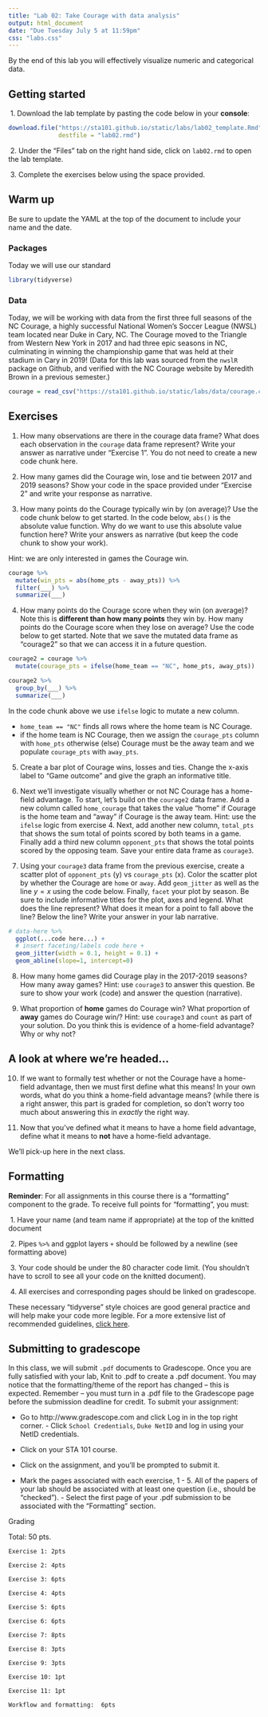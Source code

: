 ```yaml
---
title: "Lab 02: Take Courage with data analysis"
output: html_document
date: "Due Tuesday July 5 at 11:59pm"
css: "labs.css"
---
```



By the end of this lab you will effectively visualize numeric and categorical data.

## Getting started

\ 1. Download the lab template by pasting the code below in your **console**:

```r
download.file("https://sta101.github.io/static/labs/lab02_template.Rmd",
              destfile = "lab02.rmd")
```

\ 2. Under the "Files" tab on the right hand side, click on `lab02.rmd` to open the lab template.


\ 3. Complete the exercises below using the space provided.

## Warm up

Be sure to update the YAML at the top of the document to include your name and the date.

### Packages

Today we will use our standard 
```r
library(tidyverse)
```

### Data

Today, we will be working with data from the first three full seasons of the NC Courage, a highly successful National Women’s Soccer League (NWSL) team located near Duke in Cary, NC. The Courage moved to the Triangle from Western New York in 2017 and had three epic seasons in NC, culminating in winning the championship game that was held at their stadium in Cary in 2019! (Data for this lab was sourced from the `nwslR` package on Github, and verified with the NC Courage website by Meredith Brown in a previous semester.)

```r
courage = read_csv("https://sta101.github.io/static/labs/data/courage.csv")
```

## Exercises

1. How many observations are there in the courage data frame? What does each observation in the `courage` data frame represent? Write your answer as narrative under "Exercise 1". You do not need to create a new code chunk here.

2. How many games did the Courage win, lose and tie between 2017 and 2019 seasons? Show your code in the space provided under "Exercise 2" and write your response as narrative.

3. How many points do the Courage typically win by (on average)? Use the code chunk below to get started. In the code below, `abs()` is the absolute value function. Why do we want to use this absolute value function here? Write your answers as narrative (but keep the code chunk to show your work).

Hint: we are only interested in games the Courage win.

```r
courage %>%
  mutate(win_pts = abs(home_pts - away_pts)) %>%
  filter(___) %>%
  summarize(___)
```


4. How many points do the Courage score when they win (on average)? Note this is **different than how many points** they win by. How many points do the Courage score when they lose on average? Use the code below to get started. Note that we save the mutated data frame as "courage2" so that we can access it in a future question.

```r
courage2 = courage %>%
  mutate(courage_pts = ifelse(home_team == "NC", home_pts, away_pts))

courage2 %>%
  group_by(___) %>%
  summarize(___)
```

In the code chunk above we use `ifelse` logic to mutate a new column. 

- `home_team == "NC"` finds all rows where the home team is NC Courage.
- if the home team is NC Courage, then we assign the `courage_pts` column with `home_pts` otherwise (else) Courage must be the away team and we populate `courage_pts` with `away_pts`.


5. Create a bar plot of Courage wins, losses and ties. Change the x-axis label to "Game outcome" and give the graph an informative title.

6. Next we'll investigate visually whether or not NC Courage has a home-field advantage. To start, let's build on the `courage2` data frame. Add a new column called `home_courage` that takes the value "home" if Courage is the home team and "away" if Courage is the away team. Hint: use the `ifelse` logic from exercise 4.  Next, add another new column, `total_pts` that shows the sum total of points scored by both teams in a game. Finally add a third new column `opponent_pts` that shows the total points scored by the opposing team. Save your entire data frame as `courage3`.

7. Using your `courage3` data frame from the previous exercise, create a scatter plot of `opponent_pts` (y) vs `courage_pts` (x). Color the scatter plot by whether the Courage are `home` or `away`. Add `geom_jitter` as well as the line $y=x$ using the code below. Finally, `facet` your plot by season. Be sure to include informative titles for the plot, axes and legend. What does the line represent? What does it mean for a point to fall above the line? Below the line? Write your answer in your lab narrative.

```r
# data-here %>%
  ggplot(...code here...) + 
  # insert faceting/labels code here +
  geom_jitter(width = 0.1, height = 0.1) +
  geom_abline(slope=1, intercept=0)
```

8. How many home games did Courage play in the 2017-2019 seasons? How many away games? Hint: use `courage3` to answer this question. Be sure to show your work (code) and answer the question (narrative).

9. What proportion of **home** games do Courage win? What proportion of **away** games do Courage win/? Hint: use `courage3` and `count` as part of your solution. Do you think this is evidence of a home-field advantage? Why or why not?


## A look at where we're headed...

10. If we want to formally test whether or not the Courage have a home-field advantage, then we must first define what this means! In your own words, what do you think a home-field advantage means? (while there is a right answer, this part is graded for completion, so don't worry too much about answering this in *exactly* the right way.

11. Now that you've defined what it means to have a home field advantage, define what it means to **not** have a home-field advantage.

We'll pick-up here in the next class.

## Formatting

**Reminder**: For all assignments in this course there is a "formatting" component to the grade. To receive full points for "formatting", you must:

\ 1. Have your name (and team name if appropriate) at the top of the knitted document

\ 2. Pipes `%>%` and ggplot layers `+` should be followed by a newline (see formatting above)

\ 3. Your code should be under the 80 character code limit. (You shouldn't have to scroll to see all your code on the knitted document).

\ 4. All exercises and corresponding pages should be linked on gradescope.

These necessary "tidyverse" style choices are good general practice and will help make your code more legible. For a more extensive list of recommended guidelines, [click here](https://style.tidyverse.org/).

## Submitting to gradescope

In this class, we will submit `.pdf` documents to Gradescope. Once you are fully satisfied with your lab, Knit to .pdf to create a .pdf document. You may notice that the formatting/theme of the report has changed – this is expected. Remember – you must turn in a .pdf file to the Gradescope page before the submission deadline for credit. To submit your assignment: 

- Go to http://www.gradescope.com and click Log in in the top right corner. - Click `School Credentials`, `Duke NetID` and log in using your NetID credentials. 

- Click on your STA 101 course. 

- Click on the assignment, and you'll be prompted to submit it. 

- Mark the pages associated with each exercise, 1 - 5. All of the papers of your lab should be associated with at least one question (i.e., should be “checked”). - Select the first page of your .pdf submission to be associated with the "Formatting" section.

Grading

Total: 50 pts.

    Exercise 1: 2pts

    Exercise 2: 4pts

    Exercise 3: 6pts

    Exercise 4: 4pts

    Exercise 5: 6pts
    
    Exercise 6: 6pts
    
    Exercise 7: 8pts
    
    Exercise 8: 3pts
    
    Exercise 9: 3pts
    
    Exercise 10: 1pt
    
    Exercise 11: 1pt
    
    Workflow and formatting:  6pts
    